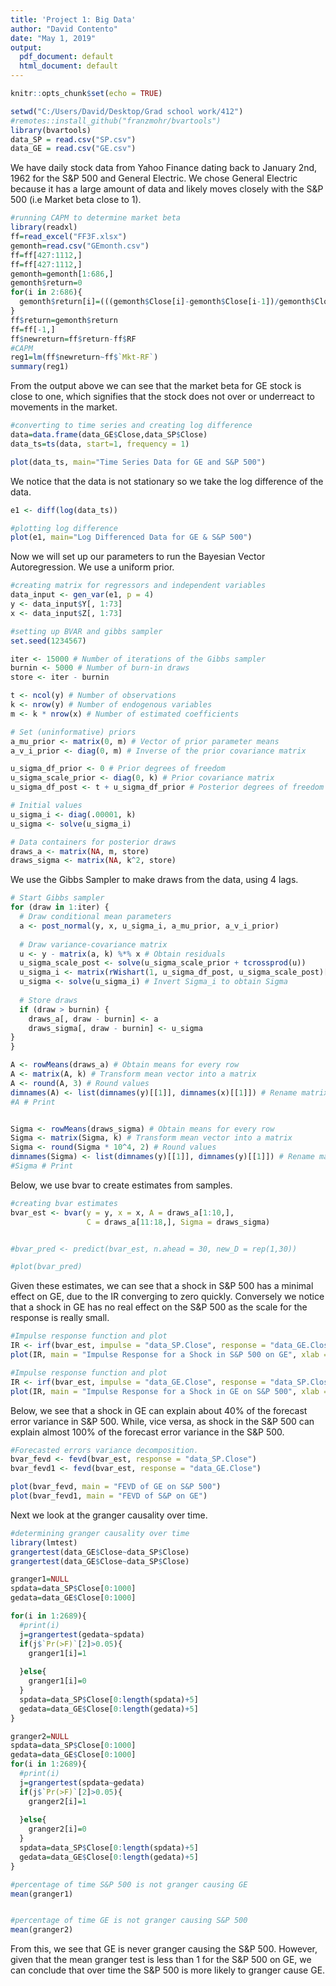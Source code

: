 ---
title: 'Project 1: Big Data'
author: "David Contento"
date: "May 1, 2019"
output:
  pdf_document: default
  html_document: default
---

```{r setup, include=FALSE}
knitr::opts_chunk$set(echo = TRUE)
```

```{r}
setwd("C:/Users/David/Desktop/Grad school work/412")
#remotes::install_github("franzmohr/bvartools")
library(bvartools)
data_SP = read.csv("SP.csv")
data_GE = read.csv("GE.csv")
```

We have daily stock data from Yahoo Finance dating back to January 2nd, 1962 for the S&P 500 and General Electric. We chose General Electric because it has a large amount of data and likely moves closely with the S&P 500 (i.e Market beta close to 1).
```{r}
#running CAPM to determine market beta
library(readxl)
ff=read_excel("FF3F.xlsx")
gemonth=read.csv("GEmonth.csv")
ff=ff[427:1112,]
ff=ff[427:1112,]
gemonth=gemonth[1:686,]
gemonth$return=0
for(i in 2:686){
  gemonth$return[i]=(((gemonth$Close[i]-gemonth$Close[i-1])/gemonth$Close[i-1])*100)
}
ff$return=gemonth$return
ff=ff[-1,]
ff$newreturn=ff$return-ff$RF
#CAPM
reg1=lm(ff$newreturn~ff$`Mkt-RF`)
summary(reg1)
```

From the output above we can see that the market beta for GE stock is close to one, which signifies that the stock does not over or underreact to movements in the market.

```{r}
#converting to time series and creating log difference 
data=data.frame(data_GE$Close,data_SP$Close)
data_ts=ts(data, start=1, frequency = 1)

plot(data_ts, main="Time Series Data for GE and S&P 500")
```

We notice that the data is not stationary so we take the log difference of the data.
```{r}

e1 <- diff(log(data_ts))

#plotting log difference 
plot(e1, main="Log Differenced Data for GE & S&P 500")

```

Now we will set up our parameters to run the Bayesian Vector Autoregression. We use a uniform prior.

```{r}

#creating matrix for regressors and independent variables
data_input <- gen_var(e1, p = 4)
y <- data_input$Y[, 1:73]
x <- data_input$Z[, 1:73]
```


```{r}
#setting up BVAR and gibbs sampler
set.seed(1234567)

iter <- 15000 # Number of iterations of the Gibbs sampler
burnin <- 5000 # Number of burn-in draws
store <- iter - burnin

t <- ncol(y) # Number of observations
k <- nrow(y) # Number of endogenous variables
m <- k * nrow(x) # Number of estimated coefficients

# Set (uninformative) priors
a_mu_prior <- matrix(0, m) # Vector of prior parameter means
a_v_i_prior <- diag(0, m) # Inverse of the prior covariance matrix

u_sigma_df_prior <- 0 # Prior degrees of freedom
u_sigma_scale_prior <- diag(0, k) # Prior covariance matrix
u_sigma_df_post <- t + u_sigma_df_prior # Posterior degrees of freedom

# Initial values
u_sigma_i <- diag(.00001, k)
u_sigma <- solve(u_sigma_i)

# Data containers for posterior draws
draws_a <- matrix(NA, m, store)
draws_sigma <- matrix(NA, k^2, store)

```

We use the Gibbs Sampler to make draws from the data, using 4 lags.
```{r}
# Start Gibbs sampler
for (draw in 1:iter) {
  # Draw conditional mean parameters
  a <- post_normal(y, x, u_sigma_i, a_mu_prior, a_v_i_prior)
  
  # Draw variance-covariance matrix
  u <- y - matrix(a, k) %*% x # Obtain residuals
  u_sigma_scale_post <- solve(u_sigma_scale_prior + tcrossprod(u))
  u_sigma_i <- matrix(rWishart(1, u_sigma_df_post, u_sigma_scale_post)[,, 1], k)
  u_sigma <- solve(u_sigma_i) # Invert Sigma_i to obtain Sigma
  
  # Store draws
  if (draw > burnin) {
    draws_a[, draw - burnin] <- a
    draws_sigma[, draw - burnin] <- u_sigma
}
}
```

```{r,include=FALSE}

A <- rowMeans(draws_a) # Obtain means for every row
A <- matrix(A, k) # Transform mean vector into a matrix
A <- round(A, 3) # Round values
dimnames(A) <- list(dimnames(y)[[1]], dimnames(x)[[1]]) # Rename matrix dimensions
#A # Print


Sigma <- rowMeans(draws_sigma) # Obtain means for every row
Sigma <- matrix(Sigma, k) # Transform mean vector into a matrix
Sigma <- round(Sigma * 10^4, 2) # Round values
dimnames(Sigma) <- list(dimnames(y)[[1]], dimnames(y)[[1]]) # Rename matrix dimensions
#Sigma # Print
```

Below, we use bvar to create estimates from samples.
```{r}

#creating bvar estimates
bvar_est <- bvar(y = y, x = x, A = draws_a[1:10,],
                 C = draws_a[11:18,], Sigma = draws_sigma)


#bvar_pred <- predict(bvar_est, n.ahead = 30, new_D = rep(1,30))

#plot(bvar_pred)
```

Given these estimates, we can see that a shock in S&P 500 has a minimal effect on GE, due to the IR converging to zero quickly. Conversely we notice that a shock in GE has no real effect on the S&P 500 as the scale for the response is really small.


```{r}
#Impulse response function and plot 
IR <- irf(bvar_est, impulse = "data_SP.Close", response = "data_GE.Close", n.ahead = 8)
plot(IR, main = "Impulse Response for a Shock in S&P 500 on GE", xlab = "Period", ylab = "Response")

#Impulse response function and plot 
IR <- irf(bvar_est, impulse = "data_GE.Close", response = "data_SP.Close", n.ahead = 8)
plot(IR, main = "Impulse Response for a Shock in GE on S&P 500", xlab = "Period", ylab = "Response")
```

Below, we see that a shock in GE can explain about 40% of the forecast error variance in S&P 500. While, vice versa, as shock in the S&P 500 can explain almost 100% of the forecast error variance in the S&P 500. 

```{r}
#Forecasted errors variance decomposition.
bvar_fevd <- fevd(bvar_est, response = "data_SP.Close")
bvar_fevd1 <- fevd(bvar_est, response = "data_GE.Close")

plot(bvar_fevd, main = "FEVD of GE on S&P 500")
plot(bvar_fevd1, main = "FEVD of S&P on GE")
```
Next we look at the granger causality over time.
```{r,message=F,warning=F}
#determining granger causality over time
library(lmtest)
grangertest(data_GE$Close~data_SP$Close)
grangertest(data_GE$Close~data_SP$Close)

granger1=NULL
spdata=data_SP$Close[0:1000]
gedata=data_GE$Close[0:1000]

for(i in 1:2689){
  #print(i)
  j=grangertest(gedata~spdata)
  if(j$`Pr(>F)`[2]>0.05){
    granger1[i]=1
    
  }else{
    granger1[i]=0
  }
  spdata=data_SP$Close[0:length(spdata)+5]
  gedata=data_GE$Close[0:length(gedata)+5]
}

granger2=NULL
spdata=data_SP$Close[0:1000]
gedata=data_GE$Close[0:1000]
for(i in 1:2689){
  #print(i)
  j=grangertest(spdata~gedata)
  if(j$`Pr(>F)`[2]>0.05){
    granger2[i]=1
    
  }else{
    granger2[i]=0
  }
  spdata=data_SP$Close[0:length(spdata)+5]
  gedata=data_GE$Close[0:length(gedata)+5]
}

#percentage of time S&P 500 is not granger causing GE
mean(granger1)


#percentage of time GE is not granger causing S&P 500
mean(granger2)
```
From this, we see that GE is never granger causing the S&P 500. However, given that the mean granger test is less than 1 for the S&P 500 on GE, we can conclude that over time the S&P 500 is more likely to granger cause GE.















